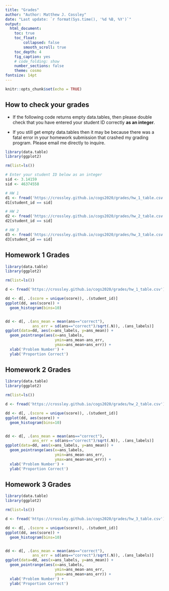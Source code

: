 ```yaml
---
title: "Grades"
author: "Author: Matthew J. Cossley"
date: "Last update: `r format(Sys.time(), '%d %B, %Y')`"
output:
  html_document:
    toc: true
    toc_float:
        collapsed: false
        smooth_scroll: true
    toc_depth: 4
    fig_caption: yes
    # code_folding: show
    number_sections: false
    theme: cosmo
fontsize: 14pt
---
```


```r
knitr::opts_chunk$set(echo = TRUE)
```

## How to check your grades

* If the following code returns empty data.tables, then please
double check that you have entered your student ID correctly
**as an integer**.

* If you still get empty data.tables then it may be because
there was a fatal error in your homework submission that
crashed my grading program. Please email me directly to
inquire.

```r
library(data.table)
library(ggplot2)

rm(list=ls())

# Enter your student ID below as an integer
sid <- 3.14159
sid <- 46374558

# HW 1
d1 <- fread('https://crossley.github.io/cogs2020/grades/hw_1_table.csv')
d1[student_id == sid]

# HW 2
d2 <- fread('https://crossley.github.io/cogs2020/grades/hw_2_table.csv')
d2[student_id == sid]

# HW 3
d3 <- fread('https://crossley.github.io/cogs2020/grades/hw_3_table.csv')
d3[student_id == sid]
```


## Homework 1 Grades
  
```r
library(data.table)
library(ggplot2)

rm(list=ls())

d <- fread('https://crossley.github.io/cogs2020/grades/hw_1_table.csv')

dd <- d[, .(score = unique(score)), .(student_id)]
ggplot(dd, aes(score)) +
  geom_histogram(bins=10)


dd <- d[, .(ans_mean = mean(ans=="correct"),
            ans_err = sd(ans=="correct")/sqrt(.N)), .(ans_labels)]
ggplot(data=dd, aes(x=ans_labels, y=ans_mean)) +
  geom_pointrange(aes(x=ans_labels,
                      ymin=ans_mean-ans_err,
                      ymax=ans_mean+ans_err)) +
  xlab('Problem Number') +
  ylab('Proportion Correct')
```
  
## Homework 2 Grades

```r
library(data.table)
library(ggplot2)

rm(list=ls())

d <- fread('https://crossley.github.io/cogs2020/grades/hw_2_table.csv')

dd <- d[, .(score = unique(score)), .(student_id)]
ggplot(dd, aes(score)) +
  geom_histogram(bins=10)


dd <- d[, .(ans_mean = mean(ans=="correct"),
            ans_err = sd(ans=="correct")/sqrt(.N)), .(ans_labels)]
ggplot(data=dd, aes(x=ans_labels, y=ans_mean)) +
  geom_pointrange(aes(x=ans_labels,
                      ymin=ans_mean-ans_err,
                      ymax=ans_mean+ans_err)) +
  xlab('Problem Number') +
  ylab('Proportion Correct')
```


## Homework 3 Grades

```r
library(data.table)
library(ggplot2)

rm(list=ls())

d <- fread('https://crossley.github.io/cogs2020/grades/hw_3_table.csv')

dd <- d[, .(score = unique(score)), .(student_id)]
ggplot(dd, aes(score)) +
  geom_histogram(bins=10)


dd <- d[, .(ans_mean = mean(ans=="correct"),
            ans_err = sd(ans=="correct")/sqrt(.N)), .(ans_labels)]
ggplot(data=dd, aes(x=ans_labels, y=ans_mean)) +
  geom_pointrange(aes(x=ans_labels,
                      ymin=ans_mean-ans_err,
                      ymax=ans_mean+ans_err)) +
  xlab('Problem Number') +
  ylab('Proportion Correct')
```